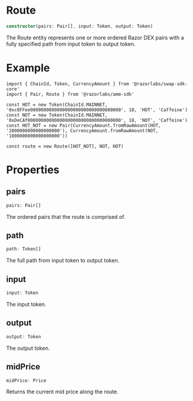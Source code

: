 # Route

```typescript
constructor(pairs: Pair[], input: Token, output: Token)
```

The Route entity represents one or more ordered Razor DEX pairs with a fully specified path from input token to output token.

# Example

```tsx twoslash
import { ChainId, Token, CurrencyAmount } from '@razorlabs/swap-sdk-core'
import { Pair, Route } from '@razorlabs/amm-sdk'

const HOT = new Token(ChainId.MAINNET, '0xc0FFee0000000000000000000000000000000000', 18, 'HOT', 'Caffeine')
const NOT = new Token(ChainId.MAINNET, '0xDeCAf00000000000000000000000000000000000', 18, 'NOT', 'Caffeine')
const HOT_NOT = new Pair(CurrencyAmount.fromRawAmount(HOT, '2000000000000000000'), CurrencyAmount.fromRawAmount(NOT, '1000000000000000000'))

const route = new Route([HOT_NOT], NOT, HOT)
```

# Properties

## pairs

```typescript
pairs: Pair[]
```

The ordered pairs that the route is comprised of.

## path

```typescript
path: Token[]
```

The full path from input token to output token.

## input

```typescript
input: Token
```

The input token.

## output

```typescript
output: Token
```

The output token.

## midPrice

```typescript
midPrice: Price
```

Returns the current mid price along the route.
